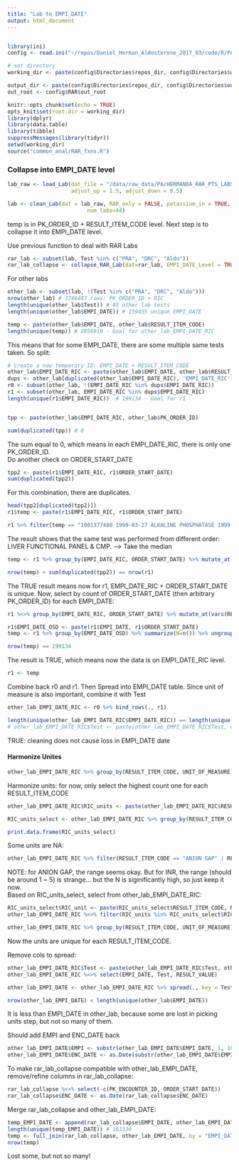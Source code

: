 ```yaml
---
title: "Lab to EMPI_DATE"
output: html_document
---
```


```r

```

```r
library(ini)
config <- read.ini("~/repos/Daniel_Herman_Aldosterone_2017_03/code/R/PA_analysis/Biostat_process/config.ini")

# set directory
working_dir <- paste(config$Directories$repos_dir, config$Directories$working_dir_suffix, sep = "/")

output_dir <- paste(config$Directories$repos_dir, config$Directories$output_dir_suffix, sep = "/")
out_root <- config$RAR$out_root

```


```r
knitr::opts_chunk$set(echo = TRUE)
opts_knit$set(root.dir = working_dir)
library(dplyr)
library(data.table)
library(tibble)
suppressMessages(library(tidyr))
setwd(working_dir)
source("common_anal/RAR_fxns.R")

```


### Collapse into EMPI_DATE level
```r
lab_raw <- load_Lab(dat_file = "/data/raw_data/PA/HERMANDA_RAR_PTS_LABS.csv", lab_source = "ALL",
                    adjust_up = 1.5, adjust_down = 0.5)

lab <- clean_Lab(dat = lab_raw, RAR_only = FALSE, potassium_in = TRUE,
                         num_labs=44)

```
temp is in PK_ORDER_ID + RESULT_ITEM_CODE level. Next step is to collapse it into EMPI_DATE level.


Use previous function to deal with RAR Labs
```r
rar_lab <- subset(lab, Test %in% c("PRA", "DRC", "Aldo"))
rar_lab_collapse <- collapse_RAR_Lab(dat=rar_lab, EMPI_DATE_Level = TRUE)
```


For other labs
```r
other_lab <- subset(lab, !(Test %in% c("PRA", "DRC", "Aldo")))
nrow(other_lab) # 3746487 rows: PK_ORDER_ID + RIC
length(unique(other_lab$Test)) # 45 other lab tests
length(unique(other_lab$EMPI_DATE)) # 159455 unique EMPI_DATE
```

```r
temp <- paste(other_lab$EMPI_DATE, other_lab$RESULT_ITEM_CODE)
length(unique(temp)) # 2856910 - Goal for other_lab_EMPI_DATE_RIC
```
This means that for some EMPI_DATE, there are some multiple same tests taken. So split:

```r
# create a new temporary ID: EMPI_DATE + RESULT_ITEM_CODE
other_lab$EMPI_DATE_RIC <- paste(other_lab$EMPI_DATE, other_lab$RESULT_ITEM_CODE)
dups <- other_lab[duplicated(other_lab$EMPI_DATE_RIC), 'EMPI_DATE_RIC']
r0 <- subset(other_lab, !(EMPI_DATE_RIC %in% dups$EMPI_DATE_RIC))
r1 <- subset(other_lab, EMPI_DATE_RIC %in% dups$EMPI_DATE_RIC)
length(unique(r1$EMPI_DATE_RIC))  # 199134 - Goal for r1


tpp <- paste(other_lab$EMPI_DATE_RIC, other_lab$PK_ORDER_ID)

sum(duplicated(tpp)) # 0
```

The sum equal to 0, which means in each EMPI_DATE_RIC, there is only one PK_ORDER_ID.   
Do another check on ORDER_START_DATE
```r
tpp2 <- paste(r1$EMPI_DATE_RIC, r1$ORDER_START_DATE)
sum(duplicated(tpp2))
```
For this combination, there are duplicates.

```r
head(tpp2[duplicated(tpp2)])
r1$temp <- paste(r1$EMPI_DATE_RIC, r1$ORDER_START_DATE)

r1 %>% filter(temp == "1001377480 1999-03-27 ALKALINE PHOSPHATASE 1999-03-27 07:16:00") %>% print.data.frame()
```
The result shows that the same test was performed from different order: LIVER FUNCTIONAL PANEL & CMP. --> Take the median
```r
temp <- r1 %>% group_by(EMPI_DATE_RIC, ORDER_START_DATE) %>% mutate_at(vars(RESULT_VALUE), funs(median(., na.rm=TRUE))) %>% slice(1)

nrow(temp) + sum(duplicated(tpp2)) == nrow(r1)
```
The TRUE result means now for r1, EMPI_DATE_RIC + ORDER_START_DATE is unique. Now, select by count of ORDER_START_DATE (then arbitrary PK_ORDER_ID) for each EMPI_DATE:
```r
r1 %<>% group_by(EMPI_DATE_RIC, ORDER_START_DATE) %>% mutate_at(vars(RESULT_VALUE), funs(median(., na.rm=TRUE))) %>% slice(1)

r1$EMPI_DATE_OSD <- paste(r1$EMPI_DATE, r1$ORDER_START_DATE)
temp <- r1 %>% group_by(EMPI_DATE_OSD) %>% summarize(N=n()) %>% ungroup() %>% full_join(., r1, by = "EMPI_DATE_OSD") %>% group_by(EMPI_DATE_RIC) %>% arrange(desc(N), desc(PK_ORDER_ID)) %>% slice(1)

nrow(temp) == 199134
```
The result is TRUE, which means now the data is on EMPI_DATE_RIC level.
```r
r1 <- temp
```



Combine back r0 and r1. Then Spread into EMPI_DATE table. Since unit of measure is also important, combine it with Test
```r
other_lab_EMPI_DATE_RIC <- r0 %>% bind_rows(., r1)

length(unique(other_lab_EMPI_DATE_RIC$EMPI_DATE_RIC)) == length(unique(other_lab$EMPI_DATE_RIC))
# other_lab_EMPI_DATE_RIC$Test <- paste(other_lab_EMPI_DATE_RIC$Test, other_lab_EMPI_DATE_RIC$UNIT_OF_MEASURE, sep = "_")
```
TRUE: cleaning does not cause loss in EMPI_DATE date


#### Harmonize Unites
```r
other_lab_EMPI_DATE_RIC %>% group_by(RESULT_ITEM_CODE, UNIT_OF_MEASURE) %>% summarize(N = n()) %>% print.data.frame()
```
Harmonize units: for now, only select the highest count one for each RESULT_ITEM_CODE
```r
other_lab_EMPI_DATE_RIC$RIC_units <- paste(other_lab_EMPI_DATE_RIC$RESULT_ITEM_CODE, other_lab_EMPI_DATE_RIC$UNIT_OF_MEASURE)

RIC_units_select <- other_lab_EMPI_DATE_RIC %>% group_by(RESULT_ITEM_CODE, UNIT_OF_MEASURE) %>% summarise(N = n()) %>% arrange(desc(N)) %>% slice(1)

print.data.frame(RIC_units_select)

```
Some units are NA:
```r
other_lab_EMPI_DATE_RIC %>% filter(RESULT_ITEM_CODE == "ANION GAP" | RESULT_ITEM_CODE == "INR") %>% group_by(RESULT_ITEM_CODE,UNIT_OF_MEASURE) %>% summarise(mean = mean(RESULT_VALUE, na.rm=T), min = min(RESULT_VALUE, na.rm=T), max = max(RESULT_VALUE, na.rm=T),N = n()) %>% print.data.frame()
```
NOTE: for ANION GAP, the range seems okay. But for INR, the range (should be around 1 ~ 5) is strange... but the N is siginificantly high, so just keep it now.   
Based on RIC_units_select, select from other_lab_EMPI_DATE_RIC:
```r
RIC_units_select$RIC_unit <- paste(RIC_units_select$RESULT_ITEM_CODE, RIC_units_select$UNIT_OF_MEASURE)
other_lab_EMPI_DATE_RIC %<>% filter(RIC_units %in% RIC_units_select$RIC_unit) %>% ungroup()

other_lab_EMPI_DATE_RIC %>% group_by(RESULT_ITEM_CODE, UNIT_OF_MEASURE) %>% summarize(N = n()) %>% print.data.frame()
```
Now the units are unique for each RESULT_ITEM_CODE.

Remove cols to spread:
```r
other_lab_EMPI_DATE_RIC$Test <- paste(other_lab_EMPI_DATE_RIC$Test, other_lab_EMPI_DATE_RIC$UNIT_OF_MEASURE, sep = "_")
other_lab_EMPI_DATE_RIC %<>% select(EMPI_DATE, Test, RESULT_VALUE)

other_lab_EMPI_DATE <- other_lab_EMPI_DATE_RIC %>% spread(., key = Test, value = RESULT_VALUE, sep = "_")

nrow(other_lab_EMPI_DATE) < length(unique(other_lab$EMPI_DATE))
```
It is less than EMPI_DATE in other_lab, because some are lost in picking units step, but not so many of them.   

Should add EMPI and ENC_DATE back
```r
other_lab_EMPI_DATE$EMPI <- substr(other_lab_EMPI_DATE$EMPI_DATE, 1, 10)
other_lab_EMPI_DATE$ENC_DATE <- as.Date(substr(other_lab_EMPI_DATE$EMPI_DATE, 12, 21), format = "%Y-%m-%d")
```

To make rar_lab_collapse compatible with other_lab_EMPI_DATE, remove/refine columns in rar_lab_collapse:
```r
rar_lab_collapse %<>% select(-c(PK_ENCOUNTER_ID, ORDER_START_DATE))
rar_lab_collapse$ENC_DATE <- as.Date(rar_lab_collapse$ENC_DATE)
```

Merge rar_lab_collapse and other_lab_EMPI_DATE:
```r
temp_EMPI_DATE <- append(rar_lab_collapse$EMPI_DATE, other_lab_EMPI_DATE$EMPI_DATE)
length(unique(temp_EMPI_DATE)) # 161330
temp <- full_join(rar_lab_collapse, other_lab_EMPI_DATE, by = "EMPI_DATE")
nrow(temp)
```
Lost some, but not so many!


